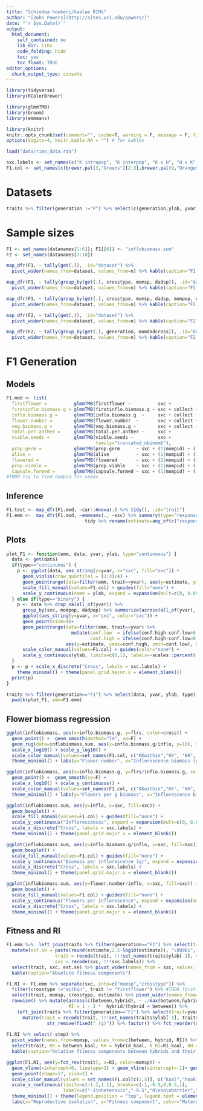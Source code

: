 ```yaml
---
title: "Schiedea hookeri/kaalae RIMs"
author: "[John Powers](http://sites.uci.edu/powers/)"
date: "`r Sys.Date()`"
output:
  html_document:
    self_contained: no
    lib_dir: libs
    code_folding: hide
    toc: yes
    toc_float: TRUE
editor_options: 
  chunk_output_type: console
---
```


<style type="text/css">
  .main-container { max-width: 1000px; margin-left: 0; margin-right: auto; }
img{ max-width:200%; height: auto; }
td, th { padding : 6px }
</style>


```r
library(tidyverse)
library(RColorBrewer)

library(glmmTMB)
library(broom)
library(emmeans)

library(knitr)
knitr::opts_chunk$set(comment="", cache=T, warning = F, message = F, fig.path = "figures/", dev = "svglite", fig.width=5, fig.height=4)
options(digits=4, knitr.kable.NA = "") # for kables

load("data/rims_data.rda")

sxc.labels <- set_names(c("K intrapop", "K interpop", "K x H", "H x K", "H interpop", "H intrapop"), sxc.levels)
F1.col <- set_names(c(brewer.pal(3,"Greens")[2:3],brewer.pal(9,"Oranges")[5], brewer.pal(9,"Set1")[7], brewer.pal(3,"Purples")[3:2]), sxc.levels)
```

# Datasets

```r
traits %>% filter(generation !="P") %>% select(c(generation,ylab, yvar, data, type)) %>% kable
```

# Sample sizes

```r
F1 <- set_names(datanames[1:6]); F1[[6]] <- "inflobiomass.sum"
F2 <- set_names(datanames[7:10])

map_dfr(F1, ~ tally(get(.)), .id="dataset") %>% 
  pivot_wider(names_from=dataset, values_from=n) %>% kable(caption="F1 datasets totals")

map_dfr(F1, ~ tally(group_by(get(.), crosstype, momsp, dadsp)), .id="dataset") %>% 
  pivot_wider(names_from=dataset, values_from=n) %>% kable(caption="F1 datasets by crosstype and species")

map_dfr(F1, ~ tally(group_by(get(.), crosstype, momsp, dadsp, mompop, dadpop)), .id="dataset") %>% 
  pivot_wider(names_from=dataset, values_from=n) %>% kable(caption="F1 datasets by crosstype and population")

map_dfr(F2, ~ tally(get(.)), .id="dataset") %>% 
  pivot_wider(names_from=dataset, values_from=n) %>% kable(caption="F2 datasets totals")

map_dfr(F2, ~ tally(group_by(get(.), generation, momdadcross)), .id="dataset") %>% 
  pivot_wider(names_from=dataset, values_from=n) %>% kable(caption="F2 datasets by cross")
```

# F1 Generation

## Models

```r
F1.mod <- list(
  firstflower =          glmmTMB(firstflower ~          sxc +           (1|mompid) + (1|dadpid), data=survflr),
  firstinflo.biomass.g = glmmTMB(firstinflo.biomass.g ~ sxc + collect + (1|mompid) + (1|dadpid), data=survflr),
  inflo.biomass.g =      glmmTMB(inflo.biomass.g  ~     sxc + collect + (1|mompid) + (1|dadpid), data=inflobiomass.sum),
  flower.number =        glmmTMB(flower.number  ~       sxc + collect + (1|mompid) + (1|dadpop), data=inflobiomass.sum),#dadpid model prob.
  veg.biomass.g =        glmmTMB(veg.biomass.g ~        sxc + collect + (1|mompid) + (1|dadpid), data=vegbiomass),
  total.per.anther =     glmmTMB(total.per.anther ~     sxc +           (1|mompid) + (1|dadpid), data=pollen),
  viable.seeds =         glmmTMB(viable.seeds ~         sxc +           (1|mompid) + (1|dadpop), data=filter(seeds, viable.seeds>0),
                                 family="truncated_nbinom1"),
  prop.germ =            glmmTMB(prop.germ      ~ sxc + (1|mompid) + (1|dadpid), family="binomial", data=germination, weights = planted),
  alive =                glmmTMB(alive          ~ sxc + (1|mompid) + (1|dadpid), family="binomial", data=survflr),
  flowered =             glmmTMB(flowered       ~ sxc + (1|mompid) + (1|dadpid), family="binomial", data=filter(survflr, alive)),
  prop.viable =          glmmTMB(prop.viable    ~ sxc + (1|mompid) + (1|dadpid), family="binomial", data=pollen, weights = total),
  capsule.formed =       glmmTMB(capsule.formed ~ sxc + (1|mompid) + (1|dadpop), family="binomial", data=seeds))
#TODO try to find dadpid for seeds
```

## Inference 

```r
F1.test <- map_dfr(F1.mod, ~car::Anova(.) %>% tidy(), .id="trait")
F1.emm <-  map_dfr(F1.mod, ~emmeans(., ~sxc) %>% summary(type="response") %>%  #average over collect date
                             tidy %>% rename(estimate=any_of(c("response","prob"))), .id="trait") 
```

## Plots

```r
plot_F1 <- function(emm, data, yvar, ylab, type="continuous") {
  data <- get(data)
  if(type=="continuous") {
    p <- ggplot(data, aes_string(y=yvar, x="sxc", fill="sxc")) +
      geom_violin(draw_quantiles = (1:3)/4) + 
      geom_pointrange(data=filter(emm, trait==yvar), aes(y=estimate, ymax=conf.high, ymin=conf.low)) + 
      scale_fill_manual(values=F1.col) + guides(fill="none") +
      scale_y_continuous(name = ylab, expand = expansion(mult=c(0, 0.05)), limits=c(0,NA))
  } else if(type=="binary") {
    p <- data %>% drop_na(all_of(yvar)) %>% 
      group_by(sxc, mompop, dadpop) %>% summarize(across(all_of(yvar), ~sum(.)/n()), n=n(), .groups="drop") %>% 
      ggplot(aes_string(y=yvar, x="sxc", color="sxc")) +
      geom_point(size=4)+
      geom_pointrange(data=filter(emm, trait==yvar) %>% 
                        mutate(conf.low  = ifelse(conf.high-conf.low>0.9,NA,conf.low), 
                               conf.high = ifelse(conf.high-conf.low>0.9,NA,conf.high)), 
                      aes(y=estimate, ymax=conf.high, ymin=conf.low), color="black") + 
      scale_color_manual(values=F1.col) + guides(color="none") +
      scale_y_continuous(ylab, limits=c(0,1), labels=~scales::percent(.,accuracy=1))
  }
  p <- p + scale_x_discrete("Cross", labels = sxc.labels) + 
    theme_minimal() + theme(panel.grid.major.x = element_blank())
  print(p)
}

traits %>% filter(generation=="F1") %>% select(data, yvar, ylab, type) %>% 
  pwalk(plot_F1, emm=F1.emm)
```

## Flower biomass regression

```r
ggplot(inflobiomass, aes(x=inflo.biomass.g, y=flrs, color=cross)) + 
  geom_point() +  geom_smooth(method="lm", se=F) +  
  geom_rug(data=inflobiomass.sum, aes(x=inflo.biomass.g/inflo, y=10), sides="b") + 
  scale_x_log10() + scale_y_log10() + 
  scale_color_manual(values=set_names(F1.col, c("KKwithin","KK", "KH", "HK", "HH", "HHwithin"))[-c(1,6)]) +
  theme_minimal() + labs(y="Flower number", x="Inflorescence biomass (g)", color="Cross")

ggplot(inflobiomass, aes(x=inflo.biomass.g, y=flrs/inflo.biomass.g, color=cross)) + 
  geom_point() +  geom_smooth(se=F) +  
  scale_x_log10() + scale_y_continuous() + 
  scale_color_manual(values=set_names(F1.col, c("KKwithin","KK", "KH", "HK", "HH", "HHwithin"))[-c(1,6)]) +
  theme_minimal() + labs(y="Flowers per g biomass", x="Inflorescence biomass (g)", color="Cross")

ggplot(inflobiomass.sum, aes(y=inflo, x=sxc, fill=sxc)) +
  geom_boxplot() + 
  scale_fill_manual(values=F1.col) + guides(fill="none") +
  scale_y_continuous("Inflorescences", expand = expansion(mult=c(0, 0.05)), limits=c(0,NA))+
  scale_x_discrete("Cross", labels = sxc.labels) + 
  theme_minimal() + theme(panel.grid.major.x = element_blank())

ggplot(inflobiomass.sum, aes(y=inflo.biomass.g/inflo, x=sxc, fill=sxc)) +
  geom_boxplot() + 
  scale_fill_manual(values=F1.col) + guides(fill="none") +
  scale_y_continuous("Biomass per inflorescence (g)", expand = expansion(mult=c(0, 0.05)), limits=c(0,NA))+
  scale_x_discrete("Cross", labels = sxc.labels) + 
  theme_minimal() + theme(panel.grid.major.x = element_blank())

ggplot(inflobiomass.sum, aes(y=flower.number/inflo, x=sxc, fill=sxc)) +
  geom_boxplot() + 
  scale_fill_manual(values=F1.col) + guides(fill="none") +
  scale_y_continuous("Flowers per inflorescence", expand = expansion(mult=c(0, 0.05)), limits=c(0,NA))+
  scale_x_discrete("Cross", labels = sxc.labels) + 
  theme_minimal() + theme(panel.grid.major.x = element_blank())

```

## Fitness and RI

```r
F1.emm %>%  left_join(traits %>% filter(generation=="F1") %>% select(trait=yvar, step)) %>% arrange(step) %>% 
  mutate(est.se = paste(round(estimate,2.5-log10(estimate)), "\U00B1", round(std.error,2.5-log10(estimate))),
                  trait = recode(trait, !!!set_names(traits$ylab[-1], traits$yvar[-1])),
                  sxc = recode(sxc, !!!sxc.labels)) %>% 
  select(trait, sxc, est.se) %>% pivot_wider(names_from = sxc, values_from=est.se) %>% 
  kable(caption="Absolute fitness components")

F1.RI <- F1.emm %>% separate(sxc, into=c("momsp","crosstype")) %>% 
  filter(crosstype !="within", trait != "firstflower") %>% #TODO firstflower is backwards fitness
  select(trait, momsp, crosstype, estimate) %>% pivot_wider(names_from=crosstype, values_from=estimate) %>% 
  rowwise() %>% mutate(across(c(between,hybrid), ~ ./max(between,hybrid)),
                       RI = 1 - 2 *  hybrid/(hybrid + between)) %>% 
    left_join(traits %>% filter(generation=="F1") %>% select(trait=yvar, step)) %>% arrange(step) %>% 
      mutate(trait = recode(trait, !!!set_names(traits$ylab[-1], traits$yvar[-1])) %>% 
               str_remove(fixed(" (g)")) %>% factor() %>% fct_reorder(step)) 
  
F1.RI %>% select(-step) %>% 
  pivot_wider(names_from=momsp, values_from=c(between, hybrid, RI)) %>% 
  select(trait, KK = between_kaal, KH = hybrid_kaal, K_RI=RI_kaal, HH = between_hook, HK = hybrid_hook, H_RI=RI_hook) %>% 
  kable(caption="Relative fitness components between hybrids and their maternal parent, and RI from Sobel & Chen 2014", digits=3)

ggplot(F1.RI, aes(y=fct_rev(trait), x=RI, color=momsp)) + 
  geom_vline(xintercept=0, linetype=2) + geom_vline(xintercept=-1)+ geom_vline(xintercept=1)+ 
  geom_point(shape=17, size=2) +
  scale_color_manual(values = set_names(F1.col[c(2,5)], c("kaal","hook")), labels=c("S. kaalae","S. hookeri")) +
  scale_x_continuous(limits=c(-1.1,1.1), breaks=c(-1,-0.5,0,0.5,1),
                     labels=c("-1\nheterosis","-0.5","0\nno\nbarrier","0.5","1\ncomplete\nisolation")) + 
  theme_minimal() + theme(legend.position = "top", legend.text = element_text(face="italic"))+
  labs(x="Reproductive isolation", y="Fitness component", color="Maternal parent")
```

